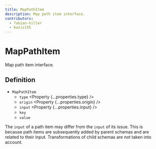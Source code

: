 ```yaml
---
title: MapPathItem
description: Map path item interface.
contributors:
  - fabian-hiller
  - kazizi55
---
```



# MapPathItem

Map path item interface.

## Definition

- `MapPathItem`
  - `type` <Property {...properties.type} />
  - `origin` <Property {...properties.origin} />
  - `input` <Property {...properties.input} />
  - `key` <Property type='unknown' />
  - `value` <Property type='unknown' />

The `input` of a path item may differ from the `input` of its issue. This is because path items are subsequently added by parent schemas and are related to their input. Transformations of child schemas are not taken into account.
